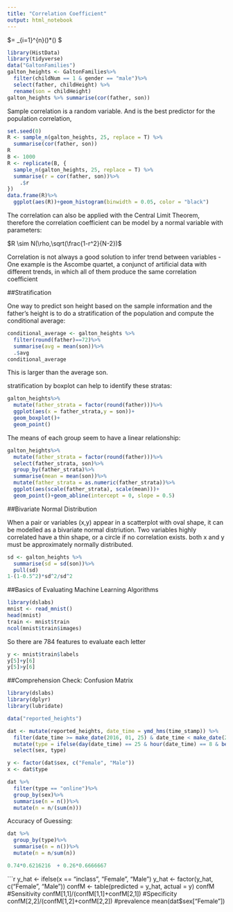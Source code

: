 ```yaml
---
title: "Correlation Coefficient"
output: html_notebook
---
```


$\rho = \frac{1}{n}\sum\limits_{i=1}^{n}(\frac{x_i-\mu_x}{\sigma_x})*(\frac{y_i-\mu_y}{\sigma_y}) $ 

```r

library(HistData)
library(tidyverse)
data("GaltonFamilies")
galton_heights <- GaltonFamilies%>%
  filter(childNum == 1 & gender == "male")%>%
  select(father, childHeight) %>%
  rename(son = childHeight)
galton_heights %>% summarise(cor(father, son))

```

Sample correlation is a random variable. And is the best predictor for the population correlation,

```r
set.seed(0)
R <- sample_n(galton_heights, 25, replace = T) %>%
  summarise(cor(father, son))
R
B <- 1000
R <- replicate(B, {
  sample_n(galton_heights, 25, replace = T) %>%
  summarise(r = cor(father, son))%>%
    .$r
})
data.frame(R)%>%
  ggplot(aes(R))+geom_histogram(binwidth = 0.05, color = "black")
```

The correlation can also be applied with the Central Limit Theorem, therefore the correlation coefficient can be model by
a normal variable with parameters:

$R \sim N(\rho,\sqrt(\frac{1-r^2}{N-2})$

Correlation is not always a good solution to infer trend between variables
 - One example is the Ascombe quartet, a conjunct of artificial data with different trends, in which all of them produce the same correlation coefficient
 
##Stratification

One way to predict son height based on the sample information and the father's height is to do a stratification of the population and compute the conditional average:

```r
conditional_average <- galton_heights %>%
  filter(round(father)==72)%>%
  summarise(avg = mean(son))%>%
  .$avg
conditional_average
```
This is larger than the average son.

stratification by boxplot can help to identify these stratas:

```r
galton_heights%>%
  mutate(father_strata = factor(round(father)))%>%
  ggplot(aes(x = father_strata,y = son))+
  geom_boxplot()+
  geom_point()
```

The means of each group seem to have a linear relationship:
```r
galton_heights%>%
  mutate(father_strata = factor(round(father)))%>%
  select(father_strata, son)%>%
  group_by(father_strata)%>%
  summarise(mean = mean(son))%>%
  mutate(father_strata = as.numeric(father_strata))%>%
  ggplot(aes(scale(father_strata), scale(mean)))+
  geom_point()+geom_abline(intercept = 0, slope = 0.5)
```

##Bivariate Normal Distribution

When a pair or variables (x,y) appear in a scatterplot with oval shape, it can be modelled as a bivariate normal distriution. Two variables highly correlated have a thin shape, or a circle if no correlation exists.
both x and y must be approximately normally distributed.


```r
sd <- galton_heights %>%
  summarise(sd = sd(son))%>%
  pull(sd)
1-(1-0.5^2)*sd^2/sd^2 

```


##Basics of Evaluating Machine Learning Algorithms

```r
library(dslabs)
mnist <- read_mnist()
head(mnist)
train <- mnist$train
ncol(mnist$train$images)
```
So there are 784 features to evaluate each letter

```r
y <- mnist$train$labels
y[5]+y[6]
y[5]>y[6]
```



##Comprehension Check: Confusion Matrix

```r
library(dslabs)
library(dplyr)
library(lubridate)

data("reported_heights")

dat <- mutate(reported_heights, date_time = ymd_hms(time_stamp)) %>%
  filter(date_time >= make_date(2016, 01, 25) & date_time < make_date(2016, 02, 1)) %>%
  mutate(type = ifelse(day(date_time) == 25 & hour(date_time) == 8 & between(minute(date_time), 15, 30), "inclass","online")) %>%
  select(sex, type)

y <- factor(dat$sex, c("Female", "Male"))
x <- dat$type
```

```r
dat %>%
  filter(type == "online")%>%
  group_by(sex)%>%
  summarise(n = n())%>%
  mutate(n = n/(sum(n)))
```

Accuracy of Guessing:


```r
dat %>%
  group_by(type)%>%
  summarise(n = n())%>%
  mutate(n = n/sum(n))

0.74*0.6216216	+ 0.26*0.6666667 
```

```r
y_hat <- ifelse(x == "inclass", "Female", "Male")
y_hat <- factor(y_hat, c("Female", "Male"))
confM <- table(predicted = y_hat, actual = y)
confM
#Sensitivity
confM[1,1]/(confM[1,1]+confM[2,1])
#Specificity
confM[2,2]/(confM[1,2]+confM[2,2])
#prevalence
mean(dat$sex["Female"])